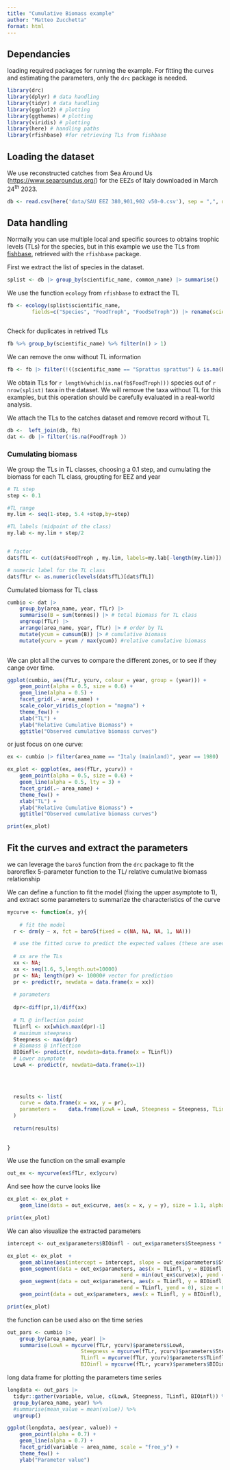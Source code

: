 ```yaml
---
title: "Cumulative Biomass example"
author: "Matteo Zucchetta"
format: html
---
```


## Dependancies

loading required packages for running the example. For fitting the curves and estimating the parameters, only the `drc` package is needed.

```r
library(drc)
library(dplyr) # data handling
library(tidyr) # data handling
library(ggplot2) # plotting
library(ggthemes) # plotting
library(viridis) # plotting
library(here) # handling paths
library(rfishbase) #for retrieving TLs from fishbase
```

## Loading the dataset

We use reconstructed catches from Sea Around Us (<https://www.seaaroundus.org/>) for the EEZs of Italy downloaded in March 24^th^ 2023.

```r
db <- read.csv(here('data/SAU EEZ 380,901,902 v50-0.csv'), sep = ",", dec = ".")


```

## Data handling

Normally you can use multiple local and specific sources to obtains trophic levels (TLs) for the species, but in this example we use the TLs from [fishbase](www.fishbase.org), retrieved with the `rfishbase` package.

First we extract the list of species in the dataset.

```r
splist <- db |> group_by(scientific_name, common_name) |> summarise()
```

We use the function `ecology` from `rfishbase` to extract the TL

```r
fb <- ecology(splist$scientific_name,
        fields=c("Species", "FoodTroph", "FoodSeTroph")) |> rename(scientific_name = Species)



```

Check for duplicates in retrived TLs

```r
fb %>% group_by(scientific_name) %>% filter(n() > 1)
```

We can remove the onw without TL information

```r
fb <- fb |> filter(!((scientific_name == "Sprattus sprattus") & is.na(FoodTroph)))
```

We obtain TLs for `r length(which(is.na(fb$FoodTroph)))` species out of `r nrow(splist)` taxa in the dataset. We will remove the taxa without TL for this examples, but this operation should be carefully evaluated in a real-world analysis.

We attach the TLs to the catches dataset and remove record without TL

```r
db <-  left_join(db, fb)
dat <- db |> filter(!is.na(FoodTroph ))
```

### Cumulating biomass

We group the TLs in TL classes, choosing a 0.1 step, and cumulating the biomass for each TL class, groupting for EEZ and year

```r
# TL step
step <- 0.1

#TL range
my.lim <- seq(1-step, 5.4 +step,by=step)

#TL labels (midpoint of the class)
my.lab <- my.lim + step/2


# factor 
dat$fTL <- cut(dat$FoodTroph , my.lim, labels=my.lab[-length(my.lim)])

# numeric label for the TL class
dat$fTLr <- as.numeric(levels(dat$fTL)[dat$fTL])

```

Cumulated biomass for TL class

```r

cumbio <- dat |> 
	group_by(area_name, year, fTLr) |> 
	summarise(B = sum(tonnes)) |> # total biomass for TL class
	ungroup(fTLr) |> 
	arrange(area_name, year, fTLr) |> # order by TL
	mutate(ycum = cumsum(B)) |> # cumulative biomass
	mutate(ycurv = ycum / max(ycum)) #relative cumulative biomass
	

```

We can plot all the curves to compare the different zones, or to see if they cange over time.

```r
ggplot(cumbio, aes(fTLr, ycurv, colour = year, group = (year))) +
	geom_point(alpha = 0.5, size = 0.6) + 
	geom_line(alpha = 0.5) +
	facet_grid(.~ area_name) +
	scale_color_viridis_c(option = "magma") +
	theme_few() +
	xlab("TL") +
	ylab("Relative Cumulative Biomass") +
	ggtitle("Observed cumulative biomass curves")

```

or just focus on one curve:

```r
ex <- cumbio |> filter(area_name == "Italy (mainland)", year == 1980)

ex_plot <- ggplot(ex, aes(fTLr, ycurv)) +
	geom_point(alpha = 0.5, size = 0.6) + 
	geom_line(alpha = 0.5, lty = 3) +
	facet_grid(.~ area_name) +
	theme_few() +
	xlab("TL") +
	ylab("Relative Cumulative Biomass") +
	ggtitle("Observed cumulative biomass curves")

print(ex_plot)
```

## Fit the curves and extract the parameters

we can leverage the `baro5` function from the `drc` package to fit the baroreflex 5-parameter function to the TL/ relative cumulative biomass relationship

We can define a function to fit the model (fixing the upper asymptote to 1), and extract some parameters to summarize the characteristics of the curve

```r

mycurve <- function(x, y){
	
	# fit the model
  r <- drm(y ~ x, fct = baro5(fixed = c(NA, NA, NA, 1, NA)))

  # use the fitted curve to predict the expected values (these are used fot plotting and estimating the parameters)
  
  # xx are the TLs
  xx <- NA;
  xx <- seq(1.6, 5,length.out=10000)
  pr <- NA; length(pr) <- 10000# vector for prediction
  pr <- predict(r, newdata = data.frame(x = xx))
  
  # parameters
  
  dpr<-diff(pr,1)/diff(xx)
  
  # TL @ inflection point 
  TLinfl <- xx[which.max(dpr)-1]
  # maximum steepness
  Steepness <- max(dpr)
  # Biomass @ inflection
  BIOinfl<- predict(r, newdata=data.frame(x = TLinfl)) 
  # Lower asymptote
  LowA <- predict(r, newdata=data.frame(x=1))

  
  
  
  results <- list(
  	curve = data.frame(x = xx, y = pr),
  	parameters = 	data.frame(LowA = LowA, Steepness = Steepness, TLinfl = TLinfl, BIOinfl = BIOinfl) 
  )
  	
  return(results)
  
  
}

```

We use the function on the small example

```r
out_ex <- mycurve(ex$fTLr, ex$ycurv)
```

And see how the curve looks like

```r
ex_plot <- ex_plot +
	geom_line(data = out_ex$curve, aes(x = x, y = y), size = 1.1, alpha = 0.6)

print(ex_plot)
```

We can also visualize the extracted parameters

```r

intercept <- out_ex$parameters$BIOinfl - out_ex$parameters$Steepness * out_ex$parameters$TLinfl

ex_plot <- ex_plot  +
	geom_abline(aes(intercept = intercept, slope = out_ex$parameters$Steepness), colour = "blue", lty = 2, alpha = 0.8) +
	geom_segment(data = out_ex$parameters, aes(x = TLinfl, y = BIOinfl,
									 xend = min(out_ex$curve$x), yend = BIOinfl), size = 0.8, lty = 1, alpha = 0.8, colour = "green", arrow=arrow()) +
	geom_segment(data = out_ex$parameters, aes(x = TLinfl, y = BIOinfl,
									 xend = TLinfl, yend = 0), size = 0.8, lty = 1, alpha = 0.8, colour = "green", arrow=arrow()) +
	geom_point(data = out_ex$parameters, aes(x = TLinfl, y = BIOinfl), colour = "red", size = 1.6) 

print(ex_plot)
```

the function can be used also on the time series

```r

out_pars <- cumbio |> 
	group_by(area_name, year) |> 
	summarise(LowA = mycurve(fTLr, ycurv)$parameters$LowA,
						Steepness = mycurve(fTLr, ycurv)$parameters$Steepness,
						TLinfl = mycurve(fTLr, ycurv)$parameters$TLinfl,
						BIOinfl = mycurve(fTLr, ycurv)$parameters$BIOinfl)
```

long data frame for plotting the parameters time series

```r
longdata <- out_pars |> 
  tidyr::gather(variable, value, c(LowA, Steepness, TLinfl, BIOinfl)) %>% 
  group_by(area_name, year) %>% 
  #summarise(mean_value = mean(value)) %>% 
  ungroup()

ggplot(longdata, aes(year, value)) +
	geom_point(alpha = 0.7) +
	geom_line(alpha = 0.7) +
	facet_grid(variable ~ area_name, scale = "free_y") +
	theme_few() +
	ylab("Parameter value")
```
